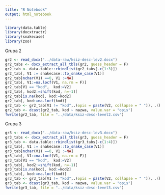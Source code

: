 ```yaml
---
title: "R Notebook"
output: html_notebook
---
```


```r
library(data.table)
library(docxtractr)
library(snakecase)
library(zoo)
```

Grupa 2

```r
gr2 <- read_docx("../data-raw/ksiz-desc-lev2.docx")
gr2_tabs <- docx_extract_all_tbls(gr2, guess_header = F)
gr2_tab <- data.table::rbindlist(gr2_tabs[-c(1:3)])
gr2_tab[, V1 := snakecase::to_snake_case(V1)]
gr2_tab[nchar(V1) ==0, V1 :=NA]
gr2_tab[, V1:=na.locf(V1, na.rm = F)]
gr2_tab[V1 == "kod",  kod:=V2]
gr2_tab[, kod2:=shift(kod, n=-1)]
gr2_tab[is.na(kod), kod:=kod2]
gr2_tab[, kod:=na.locf(kod)]
gr2_tab <- gr2_tab[V1 != "kod",.(opis = paste(V2, collapse = " ")), .(kod, nazwa = V1)]
gr2_tab <- dcast(gr2_tab, kod ~ nazwa, value.var = "opis")
fwrite(gr2_tab, file = "../data/ksiz-desc-level2.csv")
```

Grupa 3

```r
gr3 <- read_docx("../data-raw/ksiz-desc-lev3.docx")
gr3_tabs <- docx_extract_all_tbls(gr3, guess_header = F)
gr3_tab <- data.table::rbindlist(gr3_tabs[-c(1:4)])
gr3_tab[, V1 := snakecase::to_snake_case(V1)]
gr3_tab[nchar(V1) ==0, V1 :=NA]
gr3_tab[, V1:=na.locf(V1, na.rm = F)]
gr3_tab[V1 == "kod",  kod:=V2]
gr3_tab[, kod2:=shift(kod, n=-1)]
gr3_tab[is.na(kod), kod:=kod2]
gr3_tab[, kod:=na.locf(kod)]
gr3_tab <- gr3_tab[V1 != "kod",.(opis = paste(V2, collapse = " ")), .(kod, nazwa = V1)]
gr3_tab <- dcast(gr3_tab, kod ~ nazwa, value.var = "opis")
fwrite(gr3_tab, file = "../data/ksiz-desc-level3.csv")
```
